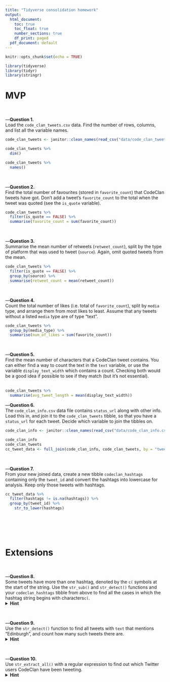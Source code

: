 ```yaml
---
title: "Tidyverse consolidation homework"
output:
  html_document:
    toc: true
    toc_float: true
    number_sections: true
    df_print: paged
  pdf_document: default
---
```


```r
knitr::opts_chunk$set(echo = TRUE)
```


```r
library(tidyverse)
library(tidyr)
library(stringr)
```


# MVP 

<br>

---**Question 1.**  
Load the `code_clan_tweets.csv` data. Find the number of rows, columns, and list all the variable names. 

```r
code_clan_tweets <- janitor::clean_names(read_csv("data/code_clan_tweets.csv")) 

code_clan_tweets %>% 
  dim()

code_clan_tweets %>% 
  names()

```


<br>

---**Question 2.**  
Find the total number of favourites (stored in `favorite_count`) that CodeClan tweets have got. Don't add a tweet's `favorite_count` to the total when the tweet was quoted (see the `is_quote` variable). 

```r
code_clan_tweets %>% 
  filter(is_quote == FALSE) %>% 
  summarise(favorite_count = sum(favorite_count))
```


<br>

---**Question 3.**  
Summarise the mean number of retweets (`retweet_count`), split by the type of platform that was used to tweet (`source`). Again, omit quoted tweets from the mean.

```r
code_clan_tweets %>% 
  filter(is_quote == FALSE) %>%
  group_by(source) %>% 
  summarise(retweet_count = mean(retweet_count))
```


<br>

---**Question 4.**  
Count the total number of likes (i.e. total of `favorite_count`), split by `media` type, and arrange them from most likes to least. Assume that any tweets without a listed `media` type are of type "text".  

```r
code_clan_tweets %>%
  group_by(media_type) %>% 
  summarise(num_of_likes = sum(favorite_count))
```


<br>

---**Question 5.**  
Find the mean number of characters that a CodeClan tweet contains.  You can either find a way to count the text in the `text` variable, or use the variable `display_text_width` which contains a count. Checking both would be a good idea if possible to see if they match (but it's not essential).  
<br>

```r
code_clan_tweets %>%
  summarise(avg_tweet_length = mean(display_text_width))
```

---**Question 6.**  
The `code_clan_info.csv` data file contains `status_url` along with other info. Load this in, and join it to the `code_clan_tweets` tibble, so that you have a `status_url` for each tweet. Decide which variable to join the tibbles on.  

```r
code_clan_info <- janitor::clean_names(read_csv("data/code_clan_info.csv"))
```

```r
code_clan_info
code_clan_tweets
cc_tweet_data <- full_join(code_clan_info, code_clan_tweets, by = "tweet_id")
```

<br>

---**Question 7.**  
From your new joined data, create a new tibble `codeclan_hashtags` containing only the `tweet_id` and convert the hashtags into lowercase for analysis. Keep only those tweets with hashtags.

```r
cc_tweet_data %>%
  filter(hashtags != is.na(hashtags)) %>%
  group_by(tweet_id) %>%
    str_to_lower(hashtags)
  
  
  

```


<br>

# Extensions

<br>

---**Question 8.**  
Some tweets have more than one hashtag, denoted by the `c(` symbols at the start of the string. Use the `str_sub()` and `str_detect()` functions and your `codeclan_hashtags` tibble from above to find all the cases in which the hashtag string begins with characters`c(`.
<details>
<summary>**Hint**</summary>
Try a regex pattern `"c\\("`. The double backslash is necessary in R to mark a backslash as itself being escaped. 
</details>

<br>

---**Question 9.**  
Use the `str_detect()` function to find all tweets with `text` that mentions "Edinburgh", and count how many such tweets there are. 
<details>
<summary>**Hint**</summary>
You may need to make sure your tweets are all the same case before searching.
</details>

<br>

---**Question 10.**  
Use `str_extract_all()` with a regular expression to find out which Twitter users CodeClan have been tweeting. 
<details>
<summary>**Hint**</summary>
Think about all the different characters which could be in a Twitter username, do a bit of online research
</details>

